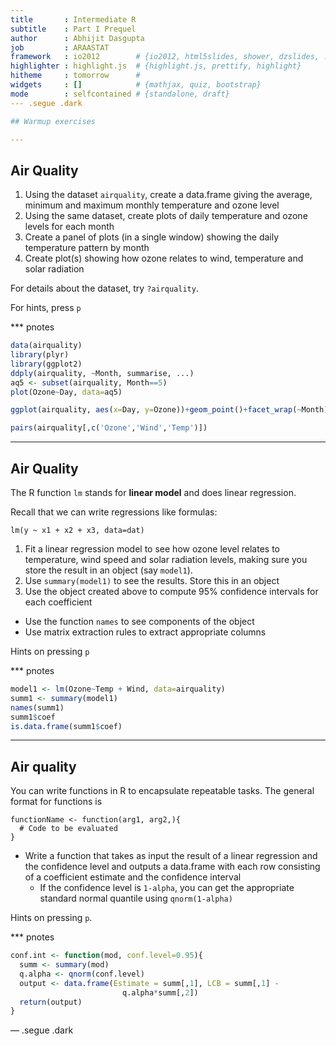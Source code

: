 ```yaml
---
title       : Intermediate R
subtitle    : Part I Prequel
author      : Abhijit Dasgupta
job         : ARAASTAT
framework   : io2012        # {io2012, html5slides, shower, dzslides, ...}
highlighter : highlight.js  # {highlight.js, prettify, highlight}
hitheme     : tomorrow      # 
widgets     : []            # {mathjax, quiz, bootstrap}
mode        : selfcontained # {standalone, draft}
--- .segue .dark

## Warmup exercises

---
```


## Air Quality

1. Using the dataset `airquality`, create a data.frame giving the 
average, minimum and maximum monthly temperature and ozone level
2. Using the same dataset, create plots of daily temperature and ozone levels for each month
3. Create a panel of plots (in a single window) showing the daily temperature pattern by month
4. Create plot(s) showing how ozone relates to wind, temperature and solar radiation

For details about the dataset, try `?airquality`.

For hints, press `p`

*** pnotes

```r
data(airquality)
library(plyr)
library(ggplot2)
ddply(airquality, ~Month, summarise, ...)
aq5 <- subset(airquality, Month==5)
plot(Ozone~Day, data=aq5)

ggplot(airquality, aes(x=Day, y=Ozone))+geom_point()+facet_wrap(~Month)

pairs(airquality[,c('Ozone','Wind','Temp')])

```

---

## Air Quality

The R function `lm` stands for **linear model** and does linear regression.

Recall that we can write regressions like formulas:
```
lm(y ~ x1 + x2 + x3, data=dat)
```

1. Fit a linear regression model to see how ozone level relates to temperature, wind speed and solar radiation levels, making sure you store the result in an object (say `model1`).
2. Use `summary(model1)` to see the results. Store this in an object
3. Use the object created above to compute 95% confidence intervals for each coefficient
  - Use the function `names` to see components of the object
  - Use matrix extraction rules to extract appropriate columns


Hints on pressing `p`

*** pnotes

```r
model1 <- lm(Ozone~Temp + Wind, data=airquality)
summ1 <- summary(model1)
names(summ1)
summ1$coef
is.data.frame(summ1$coef)

```

---

## Air quality

You can write functions in R to encapsulate repeatable tasks. The general format for functions is
``` 
functionName <- function(arg1, arg2,){
  # Code to be evaluated
}
```

+ Write a function that takes as input the result of a linear regression and the confidence level and outputs a data.frame with each row consisting of a coefficient estimate and the confidence interval
  - If the confidence level is `1-alpha`, you can get the appropriate standard normal quantile using `qnorm(1-alpha)`

Hints on pressing `p`.

*** pnotes

```r

conf.int <- function(mod, conf.level=0.95){
  summ <- summary(mod)
  q.alpha <- qnorm(conf.level)
  output <- data.frame(Estimate = summ[,1], LCB = summ[,1] - 
                         q.alpha*summ[,2])
  return(output)
}
```
--- .segue .dark






